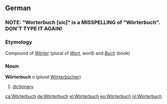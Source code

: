 ==German==
===NOTE: "Worterbuch [sic]" is a MISSPELLING of "Wörterbuch". DON'T TYPE IT AGAIN!===
===Etymology===
Compound of ''[[Wörter]]'' (plural of ''[[Wort]]'', word) and ''[[Buch]]'' (book)

===Noun===
'''Wörterbuch''' ''n'' (''plural'' [[Wörterbücher]])

# [[dictionary]]

[[ca:Wörterbuch]]
[[de:Wörterbuch]]
[[el:Wörterbuch]]
[[eo:Wörterbuch]]
[[nl:Wörterbuch]]